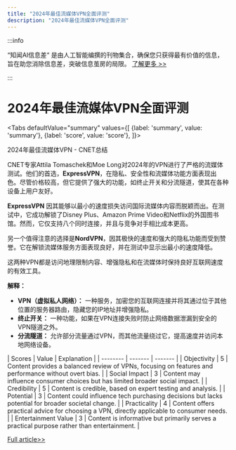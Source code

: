 ```yaml
---
title: "2024年最佳流媒体VPN全面评测"
description: "2024年最佳流媒体VPN全面评测"
---
```



:::info

“知闻AI信息差“ 是由人工智能编撰的刊物集合，确保您只获得最有价值的信息，旨在助您消除信息差，突破信息茧房的局限。  [了解更多 >>](/)

:::

# 2024年最佳流媒体VPN全面评测


<Tabs
	defaultValue="summary"
	values={[
	{label: 'summary', value: 'summary'},
	{label: 'score', value: 'score'},
]}>
<TabItem value="summary">


2024年最佳流媒体VPN - CNET总结

CNET专家Attila Tomaschek和Moe Long对2024年的VPN进行了严格的流媒体测试。他们的首选，**ExpressVPN**，在隐私、安全性和流媒体功能方面表现出色。尽管价格较高，但它提供了强大的功能，如终止开关和分流隧道，使其在各种设备上用户友好。

**ExpressVPN** 因其能够以最小的速度损失访问国际流媒体内容而脱颖而出。在测试中，它成功解锁了Disney Plus、Amazon Prime Video和Netflix的外国图书馆。然而，它仅支持八个同时连接，并且与竞争对手相比成本更高。

另一个值得注意的选择是**NordVPN**，因其极快的速度和强大的隐私功能而受到赞誉。它在解锁流媒体服务方面表现良好，并在测试中显示出最小的速度降低。

这两种VPN都是访问地理限制内容、增强隐私和在流媒体时保持良好互联网速度的有效工具。

**解释：**
- **VPN（虚拟私人网络）：** 一种服务，加密您的互联网连接并将其通过位于其他位置的服务器路由，隐藏您的IP地址并增强隐私。
- **终止开关：** 一种功能，如果在VPN连接失败时防止网络数据泄漏到安全的VPN隧道之外。
- **分流隧道：** 允许部分流量通过VPN，而其他流量绕过它，提高速度并访问本地网络设备。
</TabItem>
<TabItem value="score">
	| Scores     | Value   | Explanation |
	| -------- | ------- | ------- |
	| Objectivity  | 5    | Content provides a balanced review of VPNs, focusing on features and performance without overt bias.    |
	| Social Impact | 3     | Content may influence consumer choices but has limited broader social impact.    |
	| Credibility    | 5    | Content is credible, based on expert testing and analysis.    |
	| Potential    | 3    | Content could influence tech purchasing decisions but lacks potential for broader societal change.    |
	| Practicality    | 4    | Content offers practical advice for choosing a VPN, directly applicable to consumer needs.    |
	| Entertainment Value    | 3    | Content is informative but primarily serves a practical purpose rather than entertainment.    |
</TabItem>
</Tabs>

[Full article>>](https://www.cnet.com/tech/services-and-software/best-vpn-for-streaming/#ftag=CAD590a51e)
